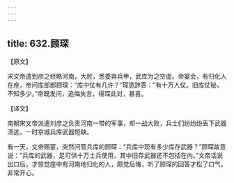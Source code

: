 ```yaml
---
---
---
```

title: 632.顾琛
---



【原文】

宋文帝遣到彦之经略河南，大败，悉委弃兵甲，武库为之空虚。帝宴会，有归化人在座，帝问库部郎顾琛：“库中仗有几许？”琛诡辞答：“有十万人仗。旧库仗秘，不知多少。”帝既发问，追悔失言，得琛此对，甚喜。

【译文】

南朝宋文帝派遣刘彦之负责河南一带的军事，却一战大败，兵士们纷纷纷丢下武器溃逃，一时京城兵库武器短缺。

有一天，文帝赐宴，突然问管兵库的顾琛：“兵库中现有多少库存武器？”顾琛故意说：“兵库的武器，足可供十万士兵使用，其中旧存武器还不包括在内。”文帝话说出口后，才惊觉座中有河南地归化的人，颇觉后悔，听了顾琛的回答才松了口气，非常开心。